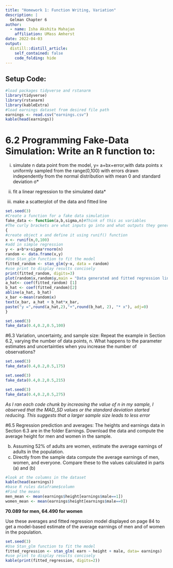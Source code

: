 ```yaml
---
title: "Homework 1: Function Writing, Variation"
description: |
  Gelman Chapter 6
author:
  - name: Isha Akshita Mahajan
    affiliation: UMass Amherst
date: 2022-04-03
output:
  distill::distill_article:
    self_contained: false
    code_folding: hide
---
```


## Setup Code:

```r
#load packages tidyverse and rstanarm
library(tidyverse)
library(rstanarm)
library(kableExtra)
#load earnings dataset from desired file path
earnings <- read.csv("earnings.csv")
kable(head(earnings))
```

# 6.2 Programming Fake-Data Simulation: Write an R function to: 

(i) simulate n data point from the model, y= a+bx+error,with data points x uniformly sampled from the range(0,100) with errors drawn independently from the normal distribution with mean 0 and standard deviation σ*

(ii) fit a linear regression to the simulated data*

(iii) make a scatterplot of the data and fitted line

```r
set.seed(3)
#Create a function for a fake data simulation
fake_data <- function(a,b,sigma,n)#Think of this as variables
#The curly brackets are what inputs go into and what outputs they generate
{
#create object x and define it using runif() function
x <- runif(n,0,100)
#add in simple regression 
y <- a+b*x+sigma*rnorm(n)
random <- data.frame(x,y)
#Use Stan_glm function to fit the model
fitted_random <- stan_glm(y~x, data = random)
#use print to display results concisely 
print(fitted_random, digits=3)
plot(random$x,random$y,main = "Data generated and fitted regression line")
a_hat<- coef(fitted_random) [1]
b_hat <- coef(fitted_random)[2]
abline(a_hat, b_hat)
x_bar <-mean(random$x)
text(x_bar, a_hat + b_hat*x_bar,
paste("y =",round(a_hat,2),"+",round(b_hat, 2), "* x"), adj=0) 
}
```


```r
set.seed(3)
fake_data(0.4,0.2,0.5,100)
```

#6.3 Variation, uncertainty, and sample size: Repeat the example in Section 6.2, varying the number  of data points, n. What happens to the parameter estimates and uncertainties when you increase the number of observations? 

```r
set.seed(3)
fake_data(0.4,0.2,0.5,175)
```

```r
set.seed(3)
fake_data(0.4,0.2,0.5,215)
```

```r
set.seed(3)
fake_data(0.4,0.2,0.5,275)
```

*As I ran each code chunk by increasing the value of n in my sample, I observed that the MAD_SD values or the standard deviation started reducing. This suggests that a larger sample size leads to less error*

#6.5 Regression prediction and averages: The heights and earnings data in Section 6.3 are in the  folder Earnings. Download the data and compute the average height for men and women in the  sample. 

(b) Assuming 52% of adults are women, estimate the average earnings of adults in the population.
(c) Directly from the sample data compute the average earnings of men, women, and everyone. Compare these to the values calculated in parts (a) and (b)

```r
#look at the columns in the dataset
kable(head(earnings))
#base R rules dataframe$column
#Find the means 
men_mean <- mean(earnings$height[earnings$male==1]) 
women_mean <- mean(earnings$height[earnings$male==0])
```

**70.089 for men, 64.490 for women** 

Use these averages and fitted regression model displayed on page 84 to get a model-based estimate of the average earnings of men and of women in the population. 

```r
set.seed(3)
#Use Stan_glm function to fit the model
fitted_regression <- stan_glm( earn ~ height + male, data= earnings)
#use print to display results concisely 
kable(print(fitted_regression, digits=2))
```



